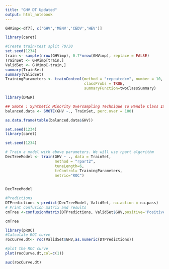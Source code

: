 ---
title: "GHV DT Updated"
output: html_notebook
---





```{r}
GHVimp<-df7[, c('GHV','MENV','CEDV','HEV')]
```
```{r}
library(caret)
```
```{r}
#Create train/test split 70/30
set.seed(1234)
train <- sample(nrow(GHVimp), 0.7*nrow(GHVimp), replace = FALSE)
TrainSet <- GHVimp[train,]
ValidSet <- GHVimp[-train,]
summary(TrainSet)
summary(ValidSet)
TrainingParameters <- trainControl(method = "repeatedcv", number = 10, repeats=10,
                                   classProbs = TRUE,
                                   summaryFunction=twoClassSummary)
```
```{r}
library(DMwR)

## Smote : Synthetic Minority Oversampling Technique To Handle Class Imbalance In Binary Classification; code below puts it at 1:1 balance
balanced.data <- SMOTE(GHV ~., TrainSet, perc.over = 100)

as.data.frame(table(balanced.data$GHV))
```


```{r}
set.seed(1234)
library(caret)

```



```{r}

set.seed(1234)

# Train a model with above parameters. We will use rpart algorithm
DecTreeModel <- train(GHV ~ ., data = TrainSet, 
                      method = "rpart2",
                      tuneLength=6,
                      trControl= TrainingParameters,
                      metric="ROC")
                  
```
```{r}
DecTreeModel
```

```{r}
#Predictions
DTPredictions <-predict(DecTreeModel, ValidSet, na.action = na.pass)
# Print confusion matrix and results
cmTree <-confusionMatrix(DTPredictions, ValidSet$GHV,positive='Positive')
```

```{r}
cmTree
```

```{r}
library(pROC)
#Calculate ROC curve
rocCurve.dt<- roc(ValidSet$GHV,as.numeric(DTPredictions))
```

```{r}
#plot the ROC curve
plot(rocCurve.dt,col=c(1))
```

```{r}
auc(rocCurve.dt)
```

